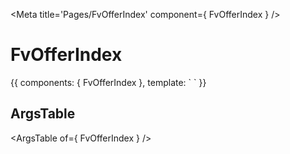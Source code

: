 
<Meta title='Pages/FvOfferIndex' component={ FvOfferIndex } />

# FvOfferIndex

<Canvas>
<Story name='Common' height='150px'>{{
  components: { FvOfferIndex },
  template: `<FvOfferIndex>
  </FvOfferIndex>`
}}</Story>
</Canvas>

## ArgsTable

<ArgsTable of={ FvOfferIndex } />
